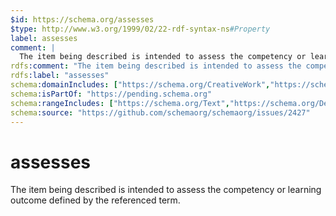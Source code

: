 ```yaml
---
$id: https://schema.org/assesses
$type: http://www.w3.org/1999/02/22-rdf-syntax-ns#Property
label: assesses
comment: |
  The item being described is intended to assess the competency or learning outcome defined by the referenced term.
rdfs:comment: "The item being described is intended to assess the competency or learning outcome defined by the referenced term."
rdfs:label: "assesses"
schema:domainIncludes: ["https://schema.org/CreativeWork","https://schema.org/EducationEvent","https://schema.org/LearningResource"]
schema:isPartOf: "https://pending.schema.org"
schema:rangeIncludes: ["https://schema.org/Text","https://schema.org/DefinedTerm"]
schema:source: "https://github.com/schemaorg/schemaorg/issues/2427"
---
```


# assesses

The item being described is intended to assess the competency or learning outcome defined by the referenced term.

